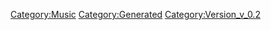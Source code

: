 {{Music
 |Name=PILLOW DREAM
 |ID=150
 |Cov=151
 |Cd=1
 |Nam=144
 |Div=144
 |Ma=1
 |SerieId=3
 |SerieLogoId=3
 |WavId=151
 |VariationId=0
 |Dsc=144
 |Strt=10
 |ValkyrieBattle=1
 |ValkyrieIntro=1
 |ValkyrieIntroSky=1
 |DivaSolo=1
 |DivaMulti=1
 |Exp=1
 |OfficialName=PILLOW DREAM
 |VocalName=
 |Description=
 |StoryTitle=
 |StoryDesc=
 |BuyURL=
 |BannerId=
 |AnmStoreURL=
}}
[[Category:Music]]
[[Category:Generated]]
[[Category:Version_v_0.2]]
